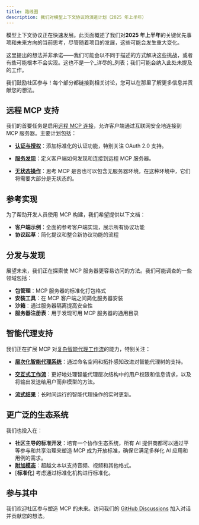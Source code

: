 ```yaml
---
title: 路线图
description: 我们对模型上下文协议的演进计划（2025 年上半年）
---
```


模型上下文协议正在快速发展。此页面概述了我们对**2025 年上半年**的关键优先事项和未来方向的当前思考，尽管随着项目的发展，这些可能会发生重大变化。

<Note>这里提出的想法并非承诺——我们可能会以不同于描述的方式解决这些挑战，或者有些可能根本不会实现。这也不是一个_详尽的_列表；我们可能会纳入此处未提及的工作。</Note>

我们鼓励社区参与！每个部分都链接到相关讨论，您可以在那里了解更多信息并贡献您的想法。

## 远程 MCP 支持

我们的首要任务是启用[远程 MCP 连接](https://github.com/modelcontextprotocol/specification/discussions/102)，允许客户端通过互联网安全地连接到 MCP 服务器。主要计划包括：

- [**认证与授权**](https://github.com/modelcontextprotocol/specification/discussions/64)：添加标准化的认证功能，特别关注 OAuth 2.0 支持。

- [**服务发现**](https://github.com/modelcontextprotocol/specification/discussions/69)：定义客户端如何发现和连接到远程 MCP 服务器。

- [**无状态操作**](https://github.com/modelcontextprotocol/specification/discussions/102)：思考 MCP 是否也可以包含无服务器环境，在这种环境中，它们将需要大部分是无状态的。

## 参考实现

为了帮助开发人员使用 MCP 构建，我们希望提供以下文档：

- **客户端示例**：全面的参考客户端实现，展示所有协议功能
- **协议起草**：简化提议和整合新协议功能的流程

## 分发与发现

展望未来，我们正在探索使 MCP 服务器更容易访问的方法。我们可能调查的一些领域包括：

- **包管理**：MCP 服务器的标准化打包格式
- **安装工具**：在 MCP 客户端之间简化服务器安装
- **沙箱**：通过服务器隔离提高安全性
- **服务器注册表**：用于发现可用 MCP 服务器的通用目录

## 智能代理支持

我们正在扩展 MCP 对[复杂智能代理工作流](https://github.com/modelcontextprotocol/specification/discussions/111)的能力，特别关注：

- [**层次化智能代理系统**](https://github.com/modelcontextprotocol/specification/discussions/94)：通过命名空间和拓扑感知改进对智能代理树的支持。

- [**交互式工作流**](https://github.com/modelcontextprotocol/specification/issues/97)：更好地处理智能代理层次结构中的用户权限和信息请求，以及将输出发送给用户而非模型的方法。

- [**流式结果**](https://github.com/modelcontextprotocol/specification/issues/117)：长时间运行的智能代理操作的实时更新。

## 更广泛的生态系统

我们也投入在：

- **社区主导的标准开发**：培育一个协作生态系统，所有 AI 提供商都可以通过平等参与和共享治理来塑造 MCP 成为开放标准，确保它满足多样化 AI 应用和用例的需求。
- [**附加模态**](https://github.com/modelcontextprotocol/specification/discussions/88)：超越文本以支持音频、视频和其他格式。
- [**标准化**] 考虑通过标准化机构进行标准化。

## 参与其中

我们欢迎社区参与塑造 MCP 的未来。访问我们的 [GitHub Discussions](https://github.com/orgs/modelcontextprotocol/discussions) 加入对话并贡献您的想法。
